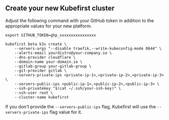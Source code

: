 
## Create your new Kubefirst cluster

Adjust the following command with your GitHub token in addition to the appropriate values for your new platform.

```shell
export GITHUB_TOKEN=ghp_xxxxxxxxxxxxxxxx

kubefirst beta k3s create \
    --servers-args "--disable traefik,--write-kubeconfig-mode 0644" \
    --alerts-email yourdistro@your-company.io \
    --dns-provider cloudflare \
    --domain-name your-domain.io \
    --gitlab-group your-gitlab-group \
    --git-provider gitlab \
    --servers-private-ips <private-ip-1>,<private-ip-2>,<private-ip-3> \
    --servers-public-ips <public-ip-1>,<public-ip-2>,<public-ip-3> \
    --ssh-privatekey "$(cat ~/.ssh/your-ssh-key)" \
    --ssh-user root \
    --cluster-name kubefirst
```

If you don't provide the `--servers-public-ips` flag, Kubefirst will use the `--servers-private-ips` flag value for it.

<CloudflareDNS />
